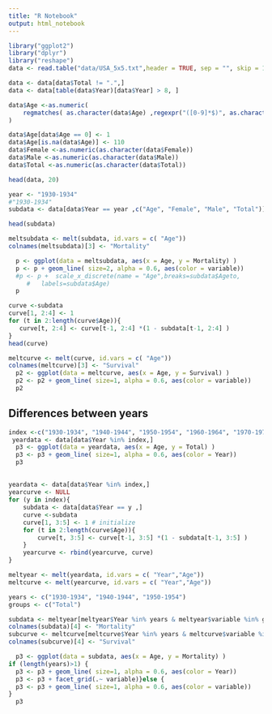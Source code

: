 ```yaml
---
title: "R Notebook"
output: html_notebook
---
```




```r
library("ggplot2")
library("dplyr")
library("reshape")
data <- read.table("data/USA_5x5.txt",header = TRUE, sep = "", skip = 1)

data <- data[data$Total != ".",]
data <- data[table(data$Year)[data$Year] > 8, ]

data$Age <-as.numeric( 
    regmatches( as.character(data$Age) ,regexpr("([0-9]*$)", as.character(data$Age) ))
)

data$Age[data$Age == 0] <- 1
data$Age[is.na(data$Age)] <- 110
data$Female <-as.numeric(as.character(data$Female))
data$Male <-as.numeric(as.character(data$Male))
data$Total <-as.numeric(as.character(data$Total))

head(data, 20)
```

```r
year <- "1930-1934" 
#"1930-1934"
subdata <- data[data$Year == year ,c("Age", "Female", "Male", "Total")]

head(subdata)
```

```r
meltsubdata <- melt(subdata, id.vars = c( "Age"))
colnames(meltsubdata)[3] <- "Mortality"
```

```r
  p <- ggplot(data = meltsubdata, aes(x = Age, y = Mortality) )
  p <- p + geom_line( size=2, alpha = 0.6, aes(color = variable)) 
  #p <- p +  scale_x_discrete(name = "Age",breaks=subdata$Ageto,
     #   labels=subdata$Age)
  p
```

```r
curve <-subdata
curve[1, 2:4] <- 1
for (t in 2:length(curve$Age)){
   curve[t, 2:4] <- curve[t-1, 2:4] *(1 - subdata[t-1, 2:4] )
}
head(curve)
```
```r
meltcurve <- melt(curve, id.vars = c( "Age"))
colnames(meltcurve)[3] <- "Survival"
  p2 <- ggplot(data = meltcurve, aes(x = Age, y = Survival) )
  p2 <- p2 + geom_line( size=1, alpha = 0.6, aes(color = variable)) 
  p2
```

## Differences between years
```r
index <-c("1930-1934", "1940-1944", "1950-1954", "1960-1964", "1970-1974")
 yeardata <- data[data$Year %in% index,]
  p3 <- ggplot(data = yeardata, aes(x = Age, y = Total) )
  p3 <- p3 + geom_line( size=1, alpha = 0.6, aes(color = Year)) 
  p3
```

##

```r
yeardata <- data[data$Year %in% index,]
yearcurve <- NULL
for (y in index){
    subdata <- data[data$Year == y ,]
    curve <-subdata
    curve[1, 3:5] <- 1 # initialize
    for (t in 2:length(curve$Age)){
        curve[t, 3:5] <- curve[t-1, 3:5] *(1 - subdata[t-1, 3:5] )
    }
    yearcurve <- rbind(yearcurve, curve)
}

meltyear <- melt(yeardata, id.vars = c( "Year","Age"))
meltcurve <- melt(yearcurve, id.vars = c( "Year","Age"))
```


```r
years <- c("1930-1934", "1940-1944", "1950-1954")
groups <- c("Total")

subdata <- meltyear[meltyear$Year %in% years & meltyear$variable %in% groups, ]
colnames(subdata)[4] <- "Mortality"
subcurve <- meltcurve[meltcurve$Year %in% years & meltcurve$variable %in% groups, ]
colnames(subcurve)[4] <- "Survival"

```


```r
  p3 <- ggplot(data = subdata, aes(x = Age, y = Mortality) )
if (length(years)>1) {
  p3 <- p3 + geom_line( size=1, alpha = 0.6, aes(color = Year)) 
  p3 <- p3 + facet_grid(.~ variable)}else {
  p3 <- p3 + geom_line( size=1, alpha = 0.6, aes(color = variable))   
}
  p3
```


